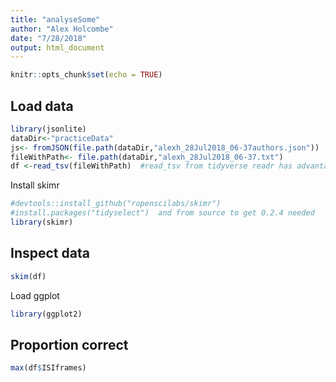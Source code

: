 ```yaml
---
title: "analyseSome"
author: "Alex Holcombe"
date: "7/28/2018"
output: html_document
---
```


```r
knitr::opts_chunk$set(echo = TRUE)
```

## Load data

```r
library(jsonlite)
dataDir<-"practiceData"
js<- fromJSON(file.path(dataDir,"alexh_28Jul2018_06-37authors.json"))
fileWithPath<- file.path(dataDir,"alexh_28Jul2018_06-37.txt")
df <-read_tsv(fileWithPath)  #read_tsv from tidyverse readr has advantage of not having padding spaces

```

Install skimr
```r
#devtools::install_github("ropenscilabs/skimr")
#install.packages("tidyselect")  and from source to get 0.2.4 needed
library(skimr)
```

## Inspect data
```r
skim(df)
```

Load ggplot
```r
library(ggplot2)
```

## Proportion correct

```r
max(df$ISIframes)
```
